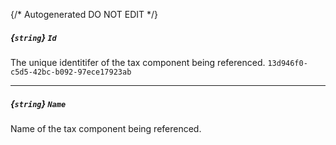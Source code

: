 {/* Autogenerated DO NOT EDIT  */}
##### *{`string`}* `Id`
The unique identitifer of the tax component being referenced.
`13d946f0-c5d5-42bc-b092-97ece17923ab`

---
##### *{`string`}* `Name`
Name of the tax component being referenced.

